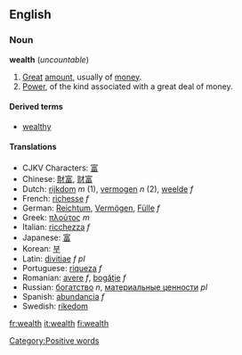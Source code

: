 ==English==
===Noun===
'''wealth''' (''uncountable'')

#[[Great]] [[amount]], usually of [[money]].
#[[Power]], of the kind associated with a great deal of money.

====Derived terms====
*[[wealthy]]

====Translations====
{{top}}
*CJKV Characters: [[富]]
*Chinese: [[財富]], [[财富]]
*Dutch: [[rijkdom]] ''m'' (1), [[vermogen]] ''n'' (2), [[weelde]] ''f''
*French: [[richesse]] ''f''
*German: [[Reichtum]], [[Vermögen]], [[Fülle]] ''f''
*Greek: [[πλούτος]] ''m''
*Italian: [[ricchezza]] ''f''
*Japanese: [[富]]
*Korean: [[부]]
*Latin: [[divitiae]] ''f pl''
*Portuguese: [[riqueza]] ''f''
*Romanian: [[avere]] ''f'', [[bogăţie]] ''f''
*Russian: [[богатство]] ''n'', [[материальные ценности]] ''pl''
*Spanish: [[abundancia]] ''f''
*Swedish: [[rikedom]]
{{bottom}}

[[Category:Positive words]]

[[fr:wealth]]
[[it:wealth]]
[[fi:wealth]]